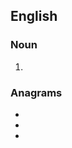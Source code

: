 ==English==

===Noun===
{{head|en|noun plural form}}

# {{plural of|beater|lang=en}}

===Anagrams===
* {{l|en|bearest}}
* {{l|en|berates}}
* {{l|en|rebates}}